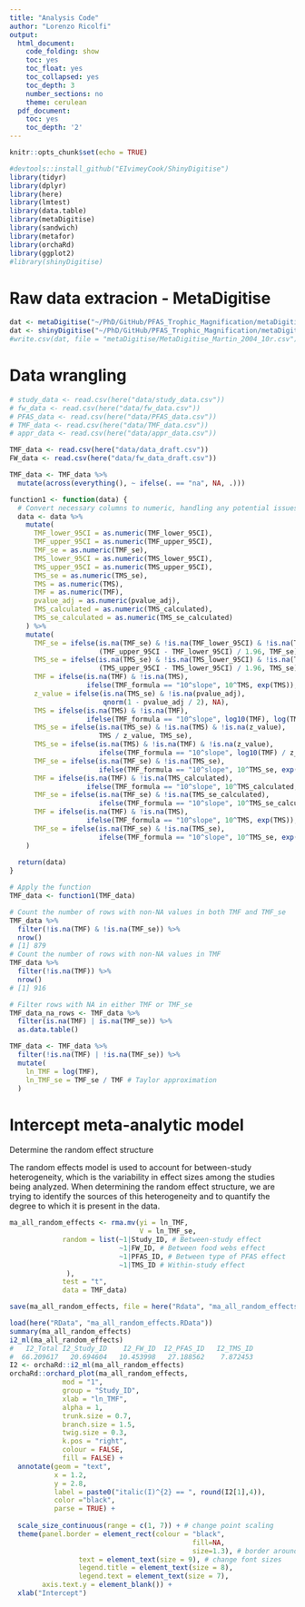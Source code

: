 ```yaml
---
title: "Analysis Code"
author: "Lorenzo Ricolfi"
output:
  html_document:
    code_folding: show
    toc: yes
    toc_float: yes
    toc_collapsed: yes
    toc_depth: 3
    number_sections: no
    theme: cerulean
  pdf_document:
    toc: yes
    toc_depth: '2'
---
```

```r
knitr::opts_chunk$set(echo = TRUE)
```
```r
#devtools::install_github("EIvimeyCook/ShinyDigitise")
library(tidyr)
library(dplyr)
library(here)
library(lmtest)
library(data.table)
library(metaDigitise)
library(sandwich)
library(metafor)
library(orchaRd)
library(ggplot2)
#library(shinyDigitise)
```

# Raw data extracion - MetaDigitise
```r
dat <- metaDigitise("~/PhD/GitHub/PFAS_Trophic_Magnification/metaDigitise")
dat <- shinyDigitise("~/PhD/GitHub/PFAS_Trophic_Magnification/metaDigitise")
#write.csv(dat, file = "metaDigitise/MetaDigitise_Martin_2004_10r.csv")
```

# Data wrangling
```r
# study_data <- read.csv(here("data/study_data.csv"))
# fw_data <- read.csv(here("data/fw_data.csv"))
# PFAS_data <- read.csv(here("data/PFAS_data.csv"))
# TMF_data <- read.csv(here("data/TMF_data.csv"))
# appr_data <- read.csv(here("data/appr_data.csv"))

TMF_data <- read.csv(here("data/data_draft.csv"))
FW_data <- read.csv(here("data/fw_data_draft.csv"))

TMF_data <- TMF_data %>%
  mutate(across(everything(), ~ ifelse(. == "na", NA, .)))

function1 <- function(data) {
  # Convert necessary columns to numeric, handling any potential issues
  data <- data %>%
    mutate(
      TMF_lower_95CI = as.numeric(TMF_lower_95CI),
      TMF_upper_95CI = as.numeric(TMF_upper_95CI),
      TMF_se = as.numeric(TMF_se),
      TMS_lower_95CI = as.numeric(TMS_lower_95CI),
      TMS_upper_95CI = as.numeric(TMS_upper_95CI),
      TMS_se = as.numeric(TMS_se),
      TMS = as.numeric(TMS),
      TMF = as.numeric(TMF),
      pvalue_adj = as.numeric(pvalue_adj),
      TMS_calculated = as.numeric(TMS_calculated),
      TMS_se_calculated = as.numeric(TMS_se_calculated)
    ) %>%
    mutate(
      TMF_se = ifelse(is.na(TMF_se) & !is.na(TMF_lower_95CI) & !is.na(TMF_upper_95CI),
                      (TMF_upper_95CI - TMF_lower_95CI) / 1.96, TMF_se),
      TMS_se = ifelse(is.na(TMS_se) & !is.na(TMS_lower_95CI) & !is.na(TMS_upper_95CI),
                      (TMS_upper_95CI - TMS_lower_95CI) / 1.96, TMS_se),
      TMF = ifelse(is.na(TMF) & !is.na(TMS),
                   ifelse(TMF_formula == "10^slope", 10^TMS, exp(TMS)), TMF),
      z_value = ifelse(is.na(TMS_se) & !is.na(pvalue_adj),
                       qnorm(1 - pvalue_adj / 2), NA),
      TMS = ifelse(is.na(TMS) & !is.na(TMF),
                   ifelse(TMF_formula == "10^slope", log10(TMF), log(TMF)), TMS),
      TMS_se = ifelse(is.na(TMS_se) & !is.na(TMS) & !is.na(z_value),
                      TMS / z_value, TMS_se),
      TMS_se = ifelse(is.na(TMS) & !is.na(TMF) & !is.na(z_value),
                      ifelse(TMF_formula == "10^slope", log10(TMF) / z_value, log(TMF) / z_value), TMS_se),
      TMF_se = ifelse(is.na(TMF_se) & !is.na(TMS_se),
                      ifelse(TMF_formula == "10^slope", 10^TMS_se, exp(TMS_se)), TMF_se),
      TMF = ifelse(is.na(TMF) & !is.na(TMS_calculated),
                   ifelse(TMF_formula == "10^slope", 10^TMS_calculated, exp(TMS_calculated)), TMF),
      TMF_se = ifelse(is.na(TMF_se) & !is.na(TMS_se_calculated),
                      ifelse(TMF_formula == "10^slope", 10^TMS_se_calculated, exp(TMS_se_calculated)), TMF_se),
      TMF = ifelse(is.na(TMF) & !is.na(TMS),
                   ifelse(TMF_formula == "10^slope", 10^TMS, exp(TMS)), TMF),
      TMF_se = ifelse(is.na(TMF_se) & !is.na(TMS_se),
                      ifelse(TMF_formula == "10^slope", 10^TMS_se, exp(TMS_se)), TMF_se)
    )
  
  return(data)
}

# Apply the function
TMF_data <- function1(TMF_data)

# Count the number of rows with non-NA values in both TMF and TMF_se
TMF_data %>%
  filter(!is.na(TMF) & !is.na(TMF_se)) %>%
  nrow()
# [1] 879
# Count the number of rows with non-NA values in TMF
TMF_data %>%
  filter(!is.na(TMF)) %>%
  nrow()
# [1] 916

# Filter rows with NA in either TMF or TMF_se
TMF_data_na_rows <- TMF_data %>%
  filter(is.na(TMF) | is.na(TMF_se)) %>% 
  as.data.table()

TMF_data <- TMF_data %>%
  filter(!is.na(TMF) | !is.na(TMF_se)) %>%
  mutate(
    ln_TMF = log(TMF),
    ln_TMF_se = TMF_se / TMF # Taylor approximation
  )
```

# Intercept meta-analytic model

Determine the random effect structure

The random effects model is used to account for between-study heterogeneity, which is the variability in effect sizes among the studies being analyzed. When determining the random effect structure, we are trying to identify the sources of this heterogeneity and to quantify the degree to which it is present in the data.

```r
ma_all_random_effects <- rma.mv(yi = ln_TMF,
                                V = ln_TMF_se,
             random = list(~1|Study_ID, # Between-study effect
                           ~1|FW_ID, # Between food webs effect
                           ~1|PFAS_ID, # Between type of PFAS effect
                           ~1|TMS_ID # Within-study effect
              ),
             test = "t",
             data = TMF_data)

save(ma_all_random_effects, file = here("Rdata", "ma_all_random_effects.RData"))
```


```r
load(here("RData", "ma_all_random_effects.RData"))
summary(ma_all_random_effects)
i2_ml(ma_all_random_effects)
#   I2_Total I2_Study_ID    I2_FW_ID  I2_PFAS_ID   I2_TMS_ID 
#  66.209617   20.694604   10.453998   27.188562    7.872453
I2 <- orchaRd::i2_ml(ma_all_random_effects)
orchaRd::orchard_plot(ma_all_random_effects,
             mod = "1",
             group = "Study_ID", 
             xlab = "ln_TMF",
             alpha = 1,
             trunk.size = 0.7,
             branch.size = 1.5,
             twig.size = 0.3,
             k.pos = "right",
             colour = FALSE,
             fill = FALSE) +  
  annotate(geom = "text",
           x = 1.2,
           y = 2.8, 
           label = paste0("italic(I)^{2} == ", round(I2[1],4)),
           color ="black",
           parse = TRUE) +
  
  scale_size_continuous(range = c(1, 7)) + # change point scaling
  theme(panel.border = element_rect(colour = "black", 
                                             fill=NA,
                                             size=1.3), # border around the plot
                 text = element_text(size = 9), # change font sizes
                 legend.title = element_text(size = 8),
                 legend.text = element_text(size = 7),
        axis.text.y = element_blank()) +
  xlab("Intercept")
```
